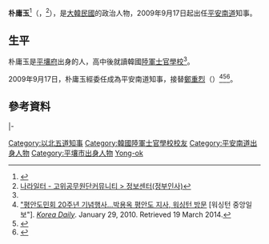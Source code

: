 {{Infobox president
| name = 朴庸玉
| original_name = {{lang|ko|박용옥}}
| image =
| office = 第15屆[[平安南道_(韩国)|平安南道]]{{link-ko|平安南道知事|평안남도지사|知事}}
| premier = 
| term_start =2009年11月17日
| term_end =2013年9月17日
| predecessor =[[鄭重烈|鄭重烈]]
| successor = [[白南辰|白南辰]]
| birth_date = {{birth date and age|1942|9|15}}
| birth_place = {{KOR-JPN}}[[平安南道_(日治時期)|平安南道]][[平壤市|平壤府]]<ref>{{Cite web |url=http://hanca.com/?document_srl=6793&mid=newskyomin&order_type=desc&page=65&sort_index=regdate |title=교민 뉴스 - 고국방문 초청행사 설명회 및 정부정책설명회 |access-date=2014-12-01 |archive-date=2016-03-04 |archive-url=https://web.archive.org/web/20160304071228/http://hanca.com/?document_srl=6793&mid=newskyomin&order_type=desc&page=65&sort_index=regdate |dead-url=no }}</ref>
| native_place = 
| spouse = 
| marriage_date =
| children = 
| bothers = 
| religion =
| party = 
}}

'''朴庸玉'''<ref>{{Cite web |url=http://www.nsi.or.kr/data_forum.html?no=621 |title=국가경영전략연구원에 오신것을  환영합니다 |access-date=2014-12-01 |archive-url=https://web.archive.org/web/20160304105540/http://www.nsi.or.kr/data_forum.html?no=621 |archive-date=2016-03-04 |dead-url=yes }}</ref>（{{lang-ko|'''박용옥'''}}，{{bd|1942年|9月15日|||catIdx=P朴庸玉}}<ref name="inf">[http://gojobs.mospa.go.kr/scs/brd/board_view.asp?serial=2427&boardtype=11&page=20&cond2=&cond1=Subject 나라일터 - 고위공무원단커뮤니티 > 정보센터(정부인사)]{{Dead link|date=2018年9月 |bot=InternetArchiveBot |fix-attempted=yes }}</ref>），是[[大韓民國|大韓民國]]的政治人物，2009年9月17日起出任[[平安南道_(韩国)|平安南道]]知事。

==生平==
朴庸玉是[[平壤市|平壤府]]出身的人，高中後就讀韓國[[陸軍士官學校_(韓國)|陸軍士官學校]]<ref name="inf"/>。

2009年9月17日，朴庸玉經委任成為平安南道知事，接替[[鄭重烈|鄭重烈]]（{{lang-ko|정중렬}}）<ref name=fff>[http://www.koreadaily.com/news/read.asp?art_id=979252 "평안도민회 20주년 기념행사…박용옥 평안도 지사, 워싱턴 방문] {{Wayback|url=http://www.koreadaily.com/news/read.asp?art_id=979252 |date=20180615191553 }} [워싱턴 중앙일보"]. ''[[Korea_Daily|Korea Daily]]''. January 29, 2010. Retrieved 19 March 2014.</ref><ref>{{Cite web |url=http://dictionary.sensagent.com/%ED%8F%89%EC%95%88%EB%82%A8%EB%8F%84%20(%EB%8C%80%ED%95%9C%EB%AF%BC%EA%B5%AD)/ko-ko/ |title=평안남도 (대한민국) - sensAgent |access-date=2014-12-01 |archive-date=2018-06-15 |archive-url=https://web.archive.org/web/20180615191649/http://dictionary.sensagent.com/%ED%8F%89%EC%95%88%EB%82%A8%EB%8F%84%20(%EB%8C%80%ED%95%9C%EB%AF%BC%EA%B5%AD)/ko-ko/ |dead-url=no }}</ref><ref>{{Cite web |url=http://president.rohmoohyun.pa.go.kr/data/pdf/8_dailylogdata.pdf |title=참여정부국정운영백서 |access-date=2014-12-01 |archive-date=2017-08-08 |archive-url=https://web.archive.org/web/20170808051457/http://president.rohmoohyun.pa.go.kr/data/pdf/8_dailylogdata.pdf |dead-url=no }}</ref>。

==參考資料==
{{reflist}}

{{start box}}
{{s-gov}}
{{s-before|[[閔鳳基|閔鳳基]]}}
{{s-title|[[以北五道|以北五道]]委員會主席|2010年}}
{{s-after|[[白永哲|白永哲]]}}
|-
{{s-before|[[鄭重烈|鄭重烈]]}}
{{s-title|[[平安南道_(韩国)|平安南道]]{{link-ko|平安南道知事|평안남도지사|知事}}|2009年9月17日－2013年9月16日}}
{{s-after|[[白南辰|白南辰]]}}
{{end box}}
{{DEFAULTSORT:Park Yong-ok}}
[[Category:以北五道知事|Category:以北五道知事]]
[[Category:韓國陸軍士官學校校友|Category:韓國陸軍士官學校校友]]
[[Category:平安南道出身人物|Category:平安南道出身人物]]
[[Category:平壤市出身人物|Category:平壤市出身人物]]
[[Category:朴姓|Yong-ok]]